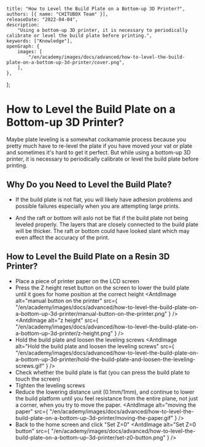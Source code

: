 	title: "How to Level the Build Plate on a Bottom-up 3D Printer?",
	authors: [{ name: "CHITUBOX Team" }],
	releaseDate: "2022-04-04",
	description:
		"Using a bottom-up 3D printer, it is necessary to periodically calibrate or level the build plate before printing.",
	keywords: ["Knowledge"],
	openGraph: {
		images: [
			"/en/academy/images/docs/advanced/how-to-level-the-build-plate-on-a-bottom-up-3d-printer/cover.png",
		],
	},
};

# How to Level the Build Plate on a Bottom-up 3D Printer?

Maybe plate leveling is a somewhat cockamamie process because you pretty much have to re-level the plate if you have moved your vat or plate and sometimes it's hard to get it perfect. But while using a bottom-up 3D printer, it is necessary to periodically calibrate or level the build plate before printing.

## Why Do you Need to Level the Build Plate?

-   If the build plate is not flat, you will likely have adhesion problems and possible failures especially when you are attempting large prints.

-   And the raft or bottom will aslo not be flat if the build plate not being leveled properly. The layers that are closely connected to the build plate will be thicker. The raft or bottom could have looked slant which may even affect the accuracy of the print.

<ImageContainer>
	<AntdImage
		alt="uneven raft and thicker raft"
		src={
			"/en/academy/images/docs/advanced/how-to-level-the-build-plate-on-a-bottom-up-3d-printer/uneven-raft-and-thicker-raft.jpg"
		}
	/>
</ImageContainer>

## How to Level the Build Plate on a Resin 3D Printer?

-   Place a piece of printer paper on the LCD screen
-   Press the Z height reset button on the screen to lower the build plate until it goes for home position at the correct height
    <ImageContainer>
    	<AntdImage
    		alt="manual button on the printer"
    		src={
    			"/en/academy/images/docs/advanced/how-to-level-the-build-plate-on-a-bottom-up-3d-printer/manual-button-on-the-printer.png"
    		}
    	/>
    </ImageContainer>
    <ImageContainer>
    	<AntdImage
    		alt="z height"
    		src={
    			"/en/academy/images/docs/advanced/how-to-level-the-build-plate-on-a-bottom-up-3d-printer/z-height.png"
    		}
    	/>
    </ImageContainer>
-   Hold the build plate and loosen the leveling screws
    <ImageContainer>
    	<AntdImage
    		alt="Hold the build plate and loosen the leveling screws"
    		src={
    			"/en/academy/images/docs/advanced/how-to-level-the-build-plate-on-a-bottom-up-3d-printer/hold-the-build-plate-and-loosen-the-leveling-screws.gif"
    		}
    	/>
    </ImageContainer>
-   Check whether the build plate is flat (you can press the build plate to touch the screen)
-   Tighten the leveling screws
-   Reduce the lowering distance unit (0.1mm/1mm), and continue to lower the build platform until you feel resistance from the entire plane, not just a corner, when you try to move the paper.
    <ImageContainer>
    	<AntdImage
    		alt="moving the paper"
    		src={
    			"/en/academy/images/docs/advanced/how-to-level-the-build-plate-on-a-bottom-up-3d-printer/moving-the-paper.gif"
    		}
    	/>
    </ImageContainer>
-   Back to the home screen and click "Set Z=0"
    <ImageContainer>
    	<AntdImage
    		alt="Set Z=0 button"
    		src={
    			"/en/academy/images/docs/advanced/how-to-level-the-build-plate-on-a-bottom-up-3d-printer/set-z0-button.png"
    		}
    	/>
    </ImageContainer>

